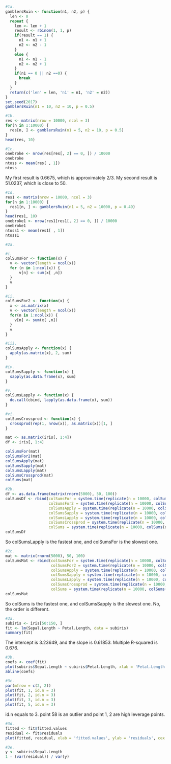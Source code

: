 ```r
#1a.
gamblersRuin <- function(n1, n2, p) {
  len <- 0
  repeat {
    len <- len + 1
    result <- rbinom(1, 1, p)
    if(result == 1) {
      n1 <- n1 + 1
      n2 <- n2 - 1
    }
    else {
      n1 <- n1 - 1
      n2 <- n2 + 1
    }
    if(n1 == 0 || n2 ==0) {
      break
    }
  }
  return(c('len' = len, 'n1' = n1, 'n2' = n2))
}
set.seed(2017)
gamblersRuin(n1 = 10, n2 = 10, p = 0.5)
```

```r
#1b.
res <- matrix(nrow = 10000, ncol = 3)
for(n in 1:10000) {
  res[n, ] <- gamblersRuin(n1 = 5, n2 = 10, p = 0.5)
}
head(res, 10)
```

```r
#1c.
onebroke <- nrow(res[res[, 2] == 0, ]) / 10000
onebroke
ntoss <- mean(res[ , 1])
ntoss
```
My first result is 0.6675, which is approximately 2/3.
My second result is 51.0237, which is close to 50.

```r
#1d.
res1 <- matrix(nrow = 10000, ncol = 3)
for(n in 1:10000) {
  res1[n, ] <- gamblersRuin(n1 = 5, n2 = 10000, p = 0.49)
}
head(res1, 10)
onebroke1 <- nrow(res1[res1[, 2] == 0, ]) / 10000
onebroke1
ntoss1 <- mean(res1[ , 1])
ntoss1
```

```r
#2a.

#i.
colSumsFor <- function(x) {
  v <- vector(length = ncol(x)) 
  for (n in 1:ncol(x)) {
      v[n] <- sum(x[ ,n])
  }
  v
}

#ii.
colSumsFor2 <- function(x) {
  x <- as.matrix(x)
  v <- vector(length = ncol(x))
  for(n in 1:ncol(x)) {
    v[n] <- sum(x[ ,n])
  }
  v
}

#iii.
colSumsApply <- function(x) {
  apply(as.matrix(x), 2, sum)
}

#iv.
colSumsSapply <- function(x) {
  sapply(as.data.frame(x), sum)
}

#v.
colSumsLapply <- function(x) {
  do.call(cbind, lapply(as.data.frame(x), sum))
}

#vi.
colSumsCrossprod <- function(x) {
  crossprod(rep(1, nrow(x)), as.matrix(x))[1, ]
} 

mat <- as.matrix(iris[, 1:4]) 
df <- iris[, 1:4]

colSumsFor(mat)
colSumsFor2(mat)
colSumsApply(mat)
colSumsSapply(mat)
colSumsLapply(mat)
colSumsCrossprod(mat)
colSums(mat)
```

```r
#2b.
df <- as.data.frame(matrix(rnorm(5000), 50, 100))
colSumsDf <- rbind(colSumsFor = system.time(replicate(n = 10000, colSumsFor(df))), 
                   colSumsFor2 = system.time(replicate(n = 10000, colSumsFor2(df))), 
                   colSumsApply = system.time(replicate(n = 10000, colSumsApply(df))), 
                   colSumsSapply = system.time(replicate(n = 10000, colSumsSapply(df))), 
                   colSumsLapply = system.time(replicate(n = 10000, colSumsLapply(df))), 
                   colSumsCrossprod = system.time(replicate(n = 10000, colSumsCrossprod(df))),
                   colSums = system.time(replicate(n = 10000, colSums(df))))
colSumsDf
```
So colSumsLapply is the fastest one, and colSumsFor is the slowest one.

```r
#2c.
mat <- matrix(rnorm(5000), 50, 100)
colSumsMat <- rbind(colSumsFor = system.time(replicate(n = 10000, colSumsFor(mat))),
                    colSumsFor2 = system.time(replicate(n = 10000, colSumsFor2(mat))), 
                    colSumsApply = system.time(replicate(n = 10000, colSumsApply(mat))), 
                    colSumsSapply = system.time(replicate(n = 10000, colSumsSapply(mat))), 
                    colSumsLapply = system.time(replicate(n = 10000, colSumsLapply(mat))), 
                    colSumsCrossprod = system.time(replicate(n = 10000, colSumsCrossprod(mat))),
                    colSums = system.time(replicate(n = 10000, colSums(mat))))
colSumsMat                                                                  
```
So colSums is the fastest one, and colSumsSapply is the slowest one.
No, the order is different.

```r
#3a.
subiris <- iris[50:150, ]
fit <- lm(Sepal.Length ~ Petal.Length, data = subiris)
summary(fit)
```
The intercept is 3.23649, and the slope is 0.61853.
Multiple R-squared is 0.676.

```r
#3b.
coefs <- coef(fit)
plot(subiris$Sepal.Length ~ subiris$Petal.Length, xlab = 'Petal.Length', ylab = 'Sepal.Length', cex = 0.8)
abline(coefs)
```

```r
#3c.
par(mfrow = c(2, 2))
plot(fit, 1, id.n = 3)
plot(fit, 2, id.n = 3)
plot(fit, 3, id.n = 3)
plot(fit, 5, id.n = 3)
```

id.n equals to 3.
point 58 is an outlier and point 1, 2 are high leverage points.

```r
#3d.
fitted <- fit$fitted.values
residual <- fit$residuals
plot(fitted, residual, xlab = 'fitted.values', ylab = 'residuals', cex = 0.8)
```

```r
#3e.
y <- subiris$Sepal.Length
1 - (var(residual)) / var(y)
```











